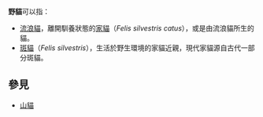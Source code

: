 '''野貓'''可以指：

* [[流浪貓|流浪貓]]，離開馴養狀態的[[家貓|家貓]]（''Felis silvestris catus''），或是由流浪貓所生的貓。
* [[斑貓|斑貓]]（''Felis silvestris''），生活於野生環境的家貓近親，現代家貓源自古代一部分斑貓。

== 參見 ==
* [[山貓|山貓]]

{{消歧義|CAT=二字消歧义}}